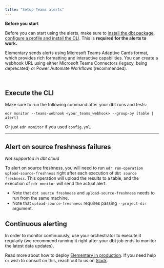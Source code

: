 ```yaml
---
title: "Setup Teams alerts"
---
```





<Info>

**Before you start**

Before you can start using the alerts, make sure to [install the dbt package](/oss/quickstart/quickstart-cli-package), [configure a profile and install the CLI](/oss/quickstart/quickstart-cli).
This is **required for the alerts to work.**

Elementary sends alerts using Microsoft Teams Adaptive Cards format, which provides rich formatting and interactive capabilities. You can create a webhook URL using either Microsoft Teams Connectors (legacy, being deprecated) or Power Automate Workflows (recommended).

<br />
</Info>

<SetupTeamsIntegration />

## Execute the CLI

Make sure to run the following command after your dbt runs and tests:

```
edr monitor --teams-webhook <your_teams_webhook> --group-by [table | alert]
```

Or just `edr monitor` if you used `config.yml`.

---

## Alert on source freshness failures

_Not supported in dbt cloud_

To alert on source freshness, you will need to run `edr run-operation upload-source-freshness` right after each execution of `dbt source freshness`.
This operation will upload the results to a table, and the execution of `edr monitor` will send the actual alert.

- Note that `dbt source freshness` and `upload-source-freshness` needs to run from the same machine.
- Note that `upload-source-freshness` requires passing `--project-dir` argument.

## Continuous alerting

In order to monitor continuously, use your orchestrator to execute it regularly (we recommend running it right after
your dbt job ends to monitor the latest data updates).

Read more about how to deploy [Elementary in production](/oss/deployment-and-configuration/elementary-in-production).
If you need help or wish to consult on this, reach out to us
on [Slack](https://elementary-data.com/community).
